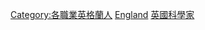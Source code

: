 {{Commonscat|Scientists from England}}

[[Category:各職業英格蘭人|Category:各職業英格蘭人]]
[[Category:各國科學家|England]]
[[Category:英國科學家|]]